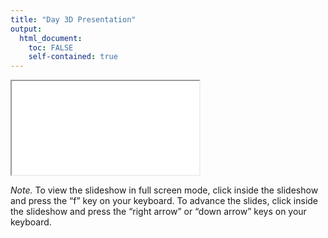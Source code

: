 ```yaml
---
title: "Day 3D Presentation"
output: 
  html_document:
    toc: FALSE
    self-contained: true
---
```


<iframe class="slide-deck" src="slides/slides_3d.html" title="Day 3D Presentation"></iframe>

*Note.* To view the slideshow in full screen mode, click inside the slideshow and press the "f" key on your keyboard. To advance the slides, click inside the slideshow and press the "right arrow" or "down arrow" keys on your keyboard.
